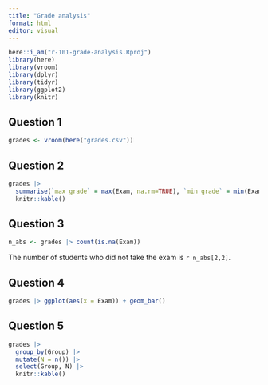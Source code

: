 ```yaml
---
title: "Grade analysis"
format: html
editor: visual
---
```


```r
here::i_am("r-101-grade-analysis.Rproj")
library(here)
library(vroom)
library(dplyr)
library(tidyr)
library(ggplot2)
library(knitr)
```

## Question 1
```r
grades <- vroom(here("grades.csv"))
```
## Question 2
```r
grades |> 
  summarise(`max grade` = max(Exam, na.rm=TRUE), `min grade` = min(Exam, na.rm=TRUE), `median grade` = median(Exam, na.rm=TRUE), `mean grade` = mean(Exam, na.rm=TRUE)) |>
  knitr::kable()
```

## Question 3
```r
n_abs <- grades |> count(is.na(Exam))
```
The number of students who did not take the exam is `r n_abs[2,2]`.


## Question 4
```r
grades |> ggplot(aes(x = Exam)) + geom_bar()
```


## Question 5
```r
grades |> 
  group_by(Group) |>
  mutate(N = n()) |> 
  select(Group, N) |> 
  knitr::kable()
```

